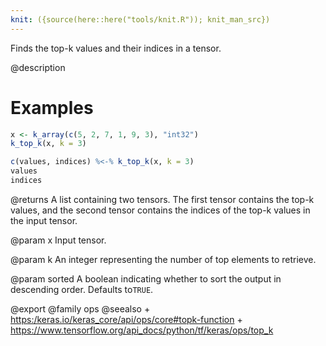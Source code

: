 ```yaml
---
knit: ({source(here::here("tools/knit.R")); knit_man_src})
---
```

Finds the top-k values and their indices in a tensor.

@description

# Examples
```r
x <- k_array(c(5, 2, 7, 1, 9, 3), "int32")
k_top_k(x, k = 3)
```

```r
c(values, indices) %<-% k_top_k(x, k = 3)
values
indices
```

@returns
A list containing two tensors. The first tensor contains the
top-k values, and the second tensor contains the indices of the
top-k values in the input tensor.

@param x
Input tensor.

@param k
An integer representing the number of top elements to retrieve.

@param sorted
A boolean indicating whether to sort the output in
descending order. Defaults to`TRUE`.

@export
@family ops
@seealso
+ <https:/keras.io/keras_core/api/ops/core#topk-function>
+ <https://www.tensorflow.org/api_docs/python/tf/keras/ops/top_k>
